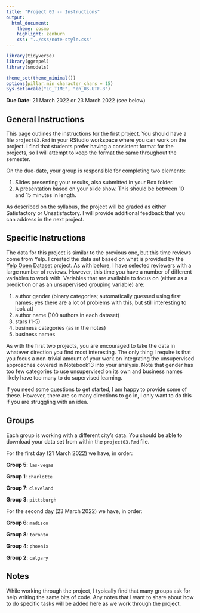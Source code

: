 ```yaml
---
title: "Project 03 -- Instructions"
output:
  html_document:
    theme: cosmo
    highlight: zenburn
    css: "../css/note-style.css"
---
```


```r
library(tidyverse)
library(ggrepel)
library(smodels)

theme_set(theme_minimal())
options(pillar.min_character_chars = 15)
Sys.setlocale("LC_TIME", "en_US.UTF-8")
```

**Due Date**: 21 March 2022 or 23 March 2022 (see below)

## General Instructions

This page outlines the instructions for the first project. You should
have a file `project03.Rmd` in your RStudio workspace where you can
work on the project. I find that students prefer having a consistent
format for the projects, so I will attempt to keep the format the same
throughout the semester.

On the due-date, your group is responsible for completing two elements:

1. Slides presenting your results, also submitted in your Box folder.
2. A presentation based on your slide show. This should be between 10 and 15
minutes in length.

As described on the syllabus, the project will be graded as either Satisfactory
or Unsatisfactory. I will provide additional feedback that you can address in
the next project.

## Specific Instructions

The data for this project is similar to the previous one, but this time reviews
come from Yelp. I created the data set based on what is provided by the
[Yelp Open Dataset](https://www.yelp.com/dataset/) project. As with before, I
have selected reviewers with a large number of reviews. However, this time
you have a number of different variables to work with. Variables that
are available to focus on (either as a prediction or as an unsupervised
grouping variable) are:

1. author gender (binary categories; automatically guessed using first names;
yes there are a lot of problems with this, but still interesting to look at)
2. author name (100 authors in each dataset)
3. stars (1-5)
4. business categories (as in the notes)
5. business names

As with the first two projects, you are encouraged to take the data in whatever
direction you find most interesting. The only thing I require is that you focus
a non-trivial amount of your work on integrating the unsupervised approaches
covered in Notebook13 into your analysis. Note that gender has too few
categories to use unsupervised on its own and business names likely have too
many to do supervised learning.

If you need some questions to get started, I am happy to provide some of these.
However, there are so many directions to go in, I only want to do this if you
are struggling with an idea.

## Groups

Each group is working with a different city's data. You should be able to
download your data set from within the `project03.Rmd` file.

For the first day (21 March 2022) we have, in order:

**Group 5**: `las-vegas`

**Group 1**: `charlotte`

**Group 7**: `cleveland`

**Group 3**: `pittsburgh`

For the second day (23 March 2022) we have, in order:

**Group 6**: `madison`

**Group 8**: `toronto`

**Group 4**: `phoenix`

**Group 2**: `calgary`

## Notes

While working through the project, I typically find that many groups ask for
help writing the same bits of code. Any notes that I want to share about how
to do specific tasks will be added here as we work through the project.

